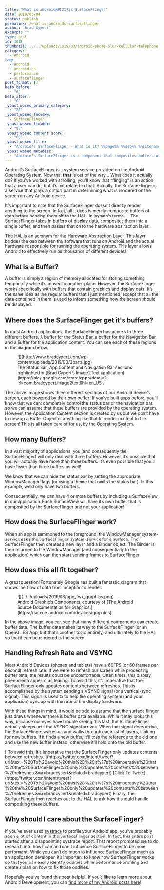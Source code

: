 ```yaml
---
title: "What is Android&#8217;s SurfaceFlinger"
date: 2019/03/04
status: publish
permalink: /what-is-androids-surfaceflinger
author: "Brad Cypert"
excerpt: ""
type: post
id: 1018
thumbnail: ../../uploads/2019/03/android-phone-blur-cellular-telephone-454699.jpg
category:
  - Android
tag:
  - android
  - android-os
  - performance
  - surfaceflinger
post_format: []
hefo_before:
  - "0"
hefo_after:
  - "0"
_yoast_wpseo_primary_category:
  - "80"
_yoast_wpseo_focuskw:
  - SurfaceFlinger
_yoast_wpseo_linkdex:
  - "95"
_yoast_wpseo_content_score:
  - "60"
_yoast_wpseo_title:
  - "Android's SurfaceFlinger - What is it? %%page%% %%sep%% %%sitename%%"
_yoast_wpseo_metadesc:
  - "Android's SurfaceFlinger is a component that composites buffers of display data and helps the HAL determine what to render on the screen."
---
```



Android’s SurfaceFlinger is a system service provided on the Android Operating System. Now that **that** is out of the way… What does it actually do? If you’ve worked with scrolling, you’ll know that “flinging” is an action that a user can do, but it’s not related to that. Actually, the SurfaceFlinger is a service that plays a critical part in determining what is rendered on the screen on any Android device.

It’s important to note that the SurfaceFlinger doesn’t directly render anything to the screen. In fact, all it does is merely composite buffers of data before handing them off to the HAL. In layman’s terms — The SurfaceFlinger takes in buffers of display data, composites them into a single buffer, and then passes that on to the hardware abstraction layer.

<HeadsUp title="Whats a HAL?">
  The HAL is an acronym for the Hardware Abstraction Layer. This layer bridges
  the gap between the software that runs on Android and the actual hardware
  responsible for running the operating system. This layer allows Android to
  effectively run on thousands of different devices!
</HeadsUp>

## What is a Buffer?

A buffer is simply a region of memory allocated for storing something temporarily while it’s moved to another place. However, the SurfaceFlinger works specifically with buffers that contain graphics and display data. It’s the same idea as the regular buffers that I just mentioned, except that all the data contained in them is used to inform something how the screen should be displayed.

## Where does the SurfaceFlinger get it's buffers?

In most Android applications, the SurfaceFlinger has access to three different buffers. A buffer for the Status Bar, a buffer for the Navigation Bar, and a Buffer for the application content. You can see each of these regions in the diagram below.

<div class="wp-block-image">
  <figure class="aligncenter">
    ![](http://www.bradcypert.com/wp-content/uploads/2019/03/3parts.jpg)
    <figcaption>
      The Status Bar, App Content and Navigation Bar sections highlighted in
      [Brad Cypert’s Image2Text
      application](https://play.google.com/store/apps/details?id=com.bradcypert.image2text&hl=en_US).
    </figcaption>
  </figure>
</div>

The above image shows three different sections of our Android device’s screen, each
powered by their own buffer! If you’ve built apps before, you’ll know that we cant
completely control the status bar or the navigation bar, so we can assume that these
buffers are provided by the operating system. However, the Application Content section
is created by us but we don’t have to new up a Buffer Object or anything like that
to render content to the screen! This is all taken care of for us, by the Operating
System.

## How many Buffers?

In a vast majority of applications, you (and consequently the SurfaceFlinger) will only deal with three buffers. However, it’s possible that you will actually have more than three buffers. It’s even possible that you’ll have fewer than three buffers as well!

We know that we can hide the status bar by setting the appropriate WindowManager flags (or using a theme that omits the status bar). In this example, we’d only have two buffers.

Consequentially, we can have 4 or more buffers by including a SurfaceView in our application. Each SurfaceView will have it’s own buffer that is composited by the SurfaceFlinger and not your application!

## How does the SurfaceFlinger work?

When an app is summoned to the foreground, the WindowManager system-service asks the SurfaceFlinger system-service for a surface. The SurfaceFlinger then creates a new layer and a Binder object. The Binder is then returned to the WindowManager (and consequentially to the application) which can then start sending frames to SurfaceFlinger.

## How does this all fit together?

A great question! Fortunately Google has built a fantastic diagram that shows the flow of data from inception to render.

<div class="wp-block-image">
  <figure class="aligncenter">
    ![](../../uploads/2019/03/ape_fwk_graphics.png)
    <figcaption>
      Android Graphic’s Components, courtesy of [The Android Source
      Documentation for Graphics.](https://source.android.com/devices/graphics)
    </figcaption>
  </figure>
</div>

In the above image, you can see that many different components can create buffer
data. The buffer data makes its way to the SurfaceFlinger (or an OpenGL ES App, but that’s another topic entirely)
and ultimately to the HAL so that it can be rendered to the screen.

## Handling Refresh Rate and VSYNC

Most Android Devices (phones and tablets) have a 60FPS (or 60 frames per second) refresh rate. If we were to refresh our screen while processing buffer data, the results could be uncomfortable. Often times, this display phenomena appears as tearing. To avoid this, it’s imperative that the SurfaceFlinger only updates contents between refreshes. This is accomplished by the system sending a VSYNC signal (or a vertical-sync signal). This signal is used to to help the operating system (and your application) sync up with the rate of the display hardware.

With these things in mind, it would be odd to assume that the surface flinger just draws whenever there is buffer data available. While it may looks this way, because our eyes have trouble seeing this fast, the SurfaceFlinger actually sleeps until the VSYNC signal arrives. When that signal does arrive, the SurfaceFlinger wakes up and walks through each list of layers, looking for new buffers. If it finds a new buffer, it’ll toss the reference to the old one and use the new buffer instead, otherwise it’ll hold onto the old buffer.

<span class="bctt-click-to-tweet">
  <span class="bctt-ctt-text">
    [ To avoid this, it's imperative that the SurfaceFlinger only updates
    contents between refreshes.
    ](https://twitter.com/intent/tweet?url&text=%20To%20avoid%20this%2C%20it%27s%20imperative%20that%20the%20SurfaceFlinger%20only%20updates%20contents%20between%20refreshes.&via=bradcypert&related=bradcypert)
  </span>
  [Click To Tweet](https://twitter.com/intent/tweet?url&text=%20To%20avoid%20this%2C%20it%27s%20imperative%20that%20the%20SurfaceFlinger%20only%20updates%20contents%20between%20refreshes.&via=bradcypert&related=bradcypert)
</span>
Finally, the SurfaceFlinger then reaches out to the HAL to ask how it should handle
compositing these buffers.

## Why should I care about the SurfaceFlinger?

If you’ve ever used [systrace](https://developer.android.com/studio/command-line/systrace) to profile your Android app, you’ve probably seen a lot of content in the SurfaceFlinger section. In fact, this entire post started after a disappointing systrace report. That report prompted me to do research into how I can and can’t influence SurfaceFlinger to be more performant. While you can’t do much to influence SurfaceFlinger much as an application developer, it’s important to know how SurfaceFlinger works so that you can easily identify oddities while performance profiling and create a plan on how to fix those oddities.

Hopefully you’ve found this post helpful! If you’d like to learn more about Android Development, you can [find more of my Android posts here](https://www.bradcypert.com/tag/android/)!
